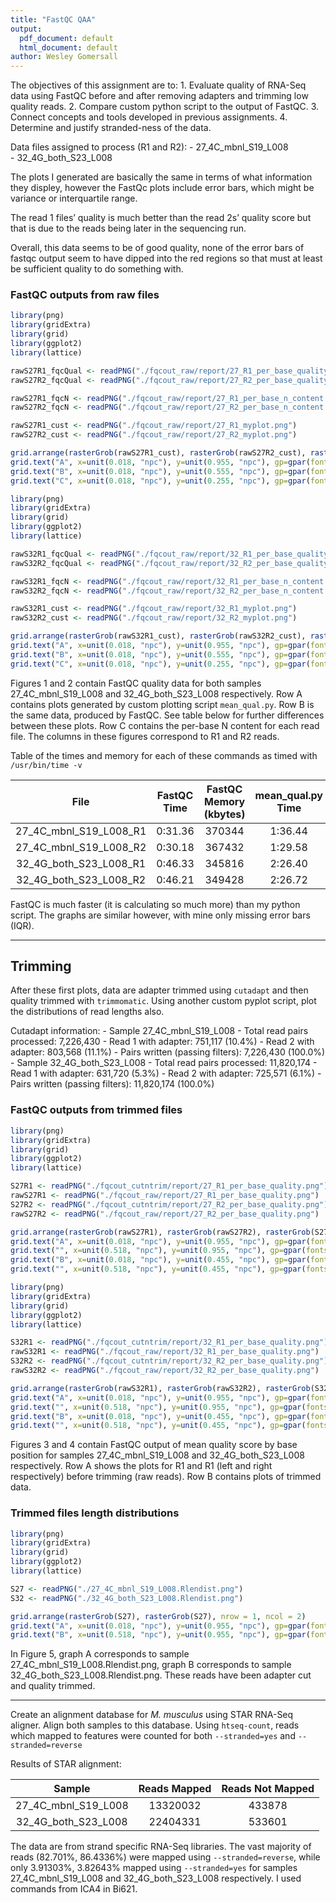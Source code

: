 ```yaml
---
title: "FastQC QAA"
output:
  pdf_document: default
  html_document: default
author: Wesley Gomersall
---
```


The objectives of this assignment are to:
1. Evaluate quality of RNA-Seq data using FastQC before and after removing adapters and trimming low quality reads. 
2. Compare custom python script to the output of FastQC. 
3. Connect concepts and tools developed in previous assignments. 
4. Determine and justify stranded-ness of the data. 

Data files assigned to process (R1 and R2):
- 27_4C_mbnl_S19_L008	
- 32_4G_both_S23_L008

The plots I generated are basically the same in terms of what information they displey, however the FastQc plots include error bars, which might be variance or interquartile range. 

The read 1 files' quality is much better than the read 2s' quality score but that is due to the reads being later in the sequencing run.  

Overall, this data seems to be of good quality, none of the error bars of fastqc output seem to have dipped into the red regions so that must at least be sufficient quality to do something with.

### FastQC outputs from raw files 

```r
library(png)
library(gridExtra)
library(grid)
library(ggplot2)
library(lattice)

rawS27R1_fqcQual <- readPNG("./fqcout_raw/report/27_R1_per_base_quality.png")
rawS27R2_fqcQual <- readPNG("./fqcout_raw/report/27_R2_per_base_quality.png")

rawS27R1_fqcN <- readPNG("./fqcout_raw/report/27_R1_per_base_n_content.png")
rawS27R2_fqcN <- readPNG("./fqcout_raw/report/27_R2_per_base_n_content.png")

rawS27R1_cust <- readPNG("./fqcout_raw/report/27_R1_myplot.png")
rawS27R2_cust <- readPNG("./fqcout_raw/report/27_R2_myplot.png")

grid.arrange(rasterGrob(rawS27R1_cust), rasterGrob(rawS27R2_cust), rasterGrob(rawS27R1_fqcQual), rasterGrob(rawS27R2_fqcQual), rasterGrob(rawS27R1_fqcN), rasterGrob(rawS27R2_fqcN), nrow = 3, ncol = 2)
grid.text("A", x=unit(0.018, "npc"), y=unit(0.955, "npc"), gp=gpar(fontsize=10, col="grey25"))
grid.text("B", x=unit(0.018, "npc"), y=unit(0.555, "npc"), gp=gpar(fontsize=10, col="grey25"))
grid.text("C", x=unit(0.018, "npc"), y=unit(0.255, "npc"), gp=gpar(fontsize=10, col="grey25"))
```
```r
library(png)
library(gridExtra)
library(grid)
library(ggplot2)
library(lattice)

rawS32R1_fqcQual <- readPNG("./fqcout_raw/report/32_R1_per_base_quality.png")
rawS32R2_fqcQual <- readPNG("./fqcout_raw/report/32_R2_per_base_quality.png")

rawS32R1_fqcN <- readPNG("./fqcout_raw/report/32_R1_per_base_n_content.png")
rawS32R2_fqcN <- readPNG("./fqcout_raw/report/32_R2_per_base_n_content.png")

rawS32R1_cust <- readPNG("./fqcout_raw/report/32_R1_myplot.png")
rawS32R2_cust <- readPNG("./fqcout_raw/report/32_R2_myplot.png")

grid.arrange(rasterGrob(rawS32R1_cust), rasterGrob(rawS32R2_cust), rasterGrob(rawS32R1_fqcQual), rasterGrob(rawS32R2_fqcQual), rasterGrob(rawS32R1_fqcN), rasterGrob(rawS32R2_fqcN), nrow = 3, ncol = 2)
grid.text("A", x=unit(0.018, "npc"), y=unit(0.955, "npc"), gp=gpar(fontsize=10, col="grey25"))
grid.text("B", x=unit(0.018, "npc"), y=unit(0.555, "npc"), gp=gpar(fontsize=10, col="grey25"))
grid.text("C", x=unit(0.018, "npc"), y=unit(0.255, "npc"), gp=gpar(fontsize=10, col="grey25"))

```
Figures 1 and 2 contain FastQC quality data for both samples 27_4C_mbnl_S19_L008 and 32_4G_both_S23_L008 respectively. 
Row A contains plots generated by custom plotting script `mean_qual.py`. Row B is the same data, produced by FastQC. See table below for further differences between these plots. 
Row C contains the per-base N content for each read file. The columns in these figures correspond to R1 and R2 reads. 

Table of the times and memory for each of these commands as timed with `/usr/bin/time -v`

| File | FastQC Time | FastQC Memory (kbytes)| mean_qual.py Time | mean_qual.py Memory (kbytes) |
| :---: 	| :---: 	| :---: 	| :---: | :---: |
| 27_4C_mbnl_S19_L008_R1 | 0:31.36 | 370344 | 1:36.44 | 65688 |
| 27_4C_mbnl_S19_L008_R2 | 0:30.18 | 367432 | 1:29.58 | 65612 |
| 32_4G_both_S23_L008_R1 | 0:46.33 | 345816 | 2:26.40 | 63568 |
| 32_4G_both_S23_L008_R2 | 0:46.21 | 349428 | 2:26.72 | 65540 |

<!-- Colons in the --- row specify column alignment -->

FastQC is much faster (it is calculating so much more) than my python script. The graphs are similar however, with mine only missing error bars (IQR).

---

## Trimming

After these first plots, data are adapter trimmed using `cutadapt` and then quality trimmed with `trimmomatic`. 
Using another custom pyplot script, plot the distributions of read lengths also. 

Cutadapt information: 
- Sample 27_4C_mbnl_S19_L008
  - Total read pairs processed:          7,226,430
    - Read 1 with adapter:                 751,117 (10.4%)
    - Read 2 with adapter:                 803,568 (11.1%)
  - Pairs written (passing filters):     7,226,430 (100.0%)
- Sample 32_4G_both_S23_L008
  - Total read pairs processed:         11,820,174
    - Read 1 with adapter:                 631,720 (5.3%)
    - Read 2 with adapter:                 725,571 (6.1%)
  - Pairs written (passing filters):    11,820,174 (100.0%)

### FastQC outputs from trimmed files 

```r
library(png)
library(gridExtra)
library(grid)
library(ggplot2)
library(lattice)

S27R1 <- readPNG("./fqcout_cutntrim/report/27_R1_per_base_quality.png")
rawS27R1 <- readPNG("./fqcout_raw/report/27_R1_per_base_quality.png")
S27R2 <- readPNG("./fqcout_cutntrim/report/27_R2_per_base_quality.png")
rawS27R2 <- readPNG("./fqcout_raw/report/27_R2_per_base_quality.png")

grid.arrange(rasterGrob(rawS27R1), rasterGrob(rawS27R2), rasterGrob(S27R1), rasterGrob(S27R2), nrow = 2, ncol = 2)
grid.text("A", x=unit(0.018, "npc"), y=unit(0.955, "npc"), gp=gpar(fontsize=10, col="grey25"))
grid.text("", x=unit(0.518, "npc"), y=unit(0.955, "npc"), gp=gpar(fontsize=10, col="grey25"))
grid.text("B", x=unit(0.018, "npc"), y=unit(0.455, "npc"), gp=gpar(fontsize=10, col="grey25"))
grid.text("", x=unit(0.518, "npc"), y=unit(0.455, "npc"), gp=gpar(fontsize=10, col="grey25"))
```

```r
library(png)
library(gridExtra)
library(grid)
library(ggplot2)
library(lattice)

S32R1 <- readPNG("./fqcout_cutntrim/report/32_R1_per_base_quality.png")
rawS32R1 <- readPNG("./fqcout_raw/report/32_R1_per_base_quality.png")
S32R2 <- readPNG("./fqcout_cutntrim/report/32_R2_per_base_quality.png")
rawS32R2 <- readPNG("./fqcout_raw/report/32_R2_per_base_quality.png")

grid.arrange(rasterGrob(rawS32R1), rasterGrob(rawS32R2), rasterGrob(S32R1), rasterGrob(S32R2), nrow = 2, ncol = 2)
grid.text("A", x=unit(0.018, "npc"), y=unit(0.955, "npc"), gp=gpar(fontsize=10, col="grey25"))
grid.text("", x=unit(0.518, "npc"), y=unit(0.955, "npc"), gp=gpar(fontsize=10, col="grey25"))
grid.text("B", x=unit(0.018, "npc"), y=unit(0.455, "npc"), gp=gpar(fontsize=10, col="grey25"))
grid.text("", x=unit(0.518, "npc"), y=unit(0.455, "npc"), gp=gpar(fontsize=10, col="grey25"))
```

Figures 3 and 4 contain FastQC output of mean quality score by base position for samples 27_4C_mbnl_S19_L008 and 32_4G_both_S23_L008 respectively. 
Row A shows the plots for R1 and R1 (left and right respectively) before trimming (raw reads). Row B contains plots of trimmed data.

### Trimmed files length distributions 

```r
library(png)
library(gridExtra)
library(grid)
library(ggplot2)
library(lattice)

S27 <- readPNG("./27_4C_mbnl_S19_L008.Rlendist.png")
S32 <- readPNG("./32_4G_both_S23_L008.Rlendist.png")

grid.arrange(rasterGrob(S27), rasterGrob(S27), nrow = 1, ncol = 2)
grid.text("A", x=unit(0.018, "npc"), y=unit(0.955, "npc"), gp=gpar(fontsize=10, col="grey25"))
grid.text("B", x=unit(0.518, "npc"), y=unit(0.955, "npc"), gp=gpar(fontsize=10, col="grey25"))
```

In Figure 5, graph A corresponds to sample 27_4C_mbnl_S19_L008.Rlendist.png, graph B corresponds to sample 32_4G_both_S23_L008.Rlendist.png. These reads have been adapter cut and quality trimmed. 

---

Create an alignment database for *M. musculus* using STAR RNA-Seq aligner. Align both samples to this database. Using `htseq-count`, reads which mapped to features were counted for both `--stranded=yes` and `--stranded=reverse`

Results of STAR alignment: 

| Sample | Reads Mapped | Reads Not Mapped | 
| :---: |:---: |:---: |
| 27_4C_mbnl_S19_L008 | 13320032 | 433878 | 
| 32_4G_both_S23_L008 | 22404331 | 533601 |

The data are from strand specific RNA-Seq libraries. The vast majority of reads (82.701%, 86.4336%) were mapped using `--stranded=reverse`, while only 3.91303%, 3.82643% mapped using `--stranded=yes` for samples 27_4C_mbnl_S19_L008 and 32_4G_both_S23_L008 respectively. I used commands from ICA4 in Bi621.
